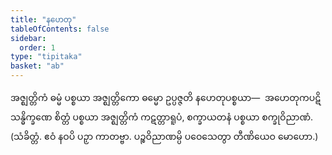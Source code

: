 ```yaml
---
title: "နဟေတု"
tableOfContents: false
sidebar:
  order: 1
type: "tipitaka"
basket: "ab"
---
```



<DynamicBreadcrumb />

<Division number="337">

<Paragraph number="3145">
အဇ္ဈတ္တိကံ ဓမ္မံ ပစ္စယာ အဇ္ဈတ္တိကော ဓမ္မော ဥပ္ပဇ္ဇတိ နဟေတုပစ္စယာ—  အဟေတုကပဋိသန္ဓိက္ခဏေ စိတ္တံ ပစ္စယာ အဇ္ဈတ္တိကံ ကဋတ္တာရူပံ, စက္ခာယတနံ ပစ္စယာ စက္ခုဝိညာဏံ. (သံခိတ္တံ. ဧဝံ နဝပိ ပဉှာ ကာတဗ္ဗာ. ပဉ္စဝိညာဏမ္ပိ ပဝေသေတွာ တီဏိယေဝ မောဟော.)
</Paragraph>
</Division>